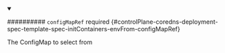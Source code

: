 


<details className="config-field" data-expandable="true" open>
<summary>

########## `configMapRef` <span className="config-field-required" data-required="false">required</span> <span className="config-field-type"></span> <span className="config-field-default"></span> <span className="config-field-enum"></span> {#controlPlane-coredns-deployment-spec-template-spec-initContainers-envFrom-configMapRef}

The ConfigMap to select from

</summary>

<PartialConfigmaprefreference />


</details>
